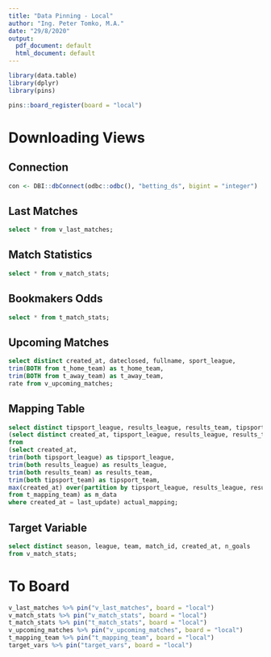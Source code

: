 ```yaml
---
title: "Data Pinning - Local"
author: "Ing. Peter Tomko, M.A."
date: "29/8/2020"
output:
  pdf_document: default
  html_document: default
---
```


```r
library(data.table)
library(dplyr)
library(pins)

pins::board_register(board = "local")
```

# Downloading Views

## Connection
```r
con <- DBI::dbConnect(odbc::odbc(), "betting_ds", bigint = "integer")
```

## Last Matches
```sql
select * from v_last_matches;
```

## Match Statistics
```sql
select * from v_match_stats;
```

## Bookmakers Odds
```sql
select * from t_match_stats;
```

## Upcoming Matches
```sql
select distinct created_at, dateclosed, fullname, sport_league, 
trim(BOTH from t_home_team) as t_home_team,
trim(BOTH from t_away_team) as t_away_team,
rate from v_upcoming_matches;
```

## Mapping Table
```sql
select distinct tipsport_league, results_league, results_team, tipsport_team from
(select distinct created_at, tipsport_league, results_league, results_team, tipsport_team, last_update
from 
(select created_at, 
trim(both tipsport_league) as tipsport_league, 
trim(both results_league) as results_league, 
trim(both results_team) as results_team, 
trim(both tipsport_team) as tipsport_team, 
max(created_at) over(partition by tipsport_league, results_league, results_team, tipsport_team) as last_update 
from t_mapping_team) as m_data
where created_at = last_update) actual_mapping;
```

## Target Variable

```sql
select distinct season, league, team, match_id, created_at, n_goals 
from v_match_stats;
```

# To Board
```r
v_last_matches %>% pin("v_last_matches", board = "local")
v_match_stats %>% pin("v_match_stats", board = "local")
t_match_stats %>% pin("t_match_stats", board = "local")
v_upcoming_matches %>% pin("v_upcoming_matches", board = "local")
t_mapping_team %>% pin("t_mapping_team", board = "local")
target_vars %>% pin("target_vars", board = "local")
```
